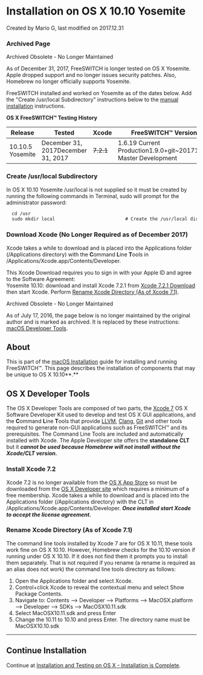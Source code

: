 
# Installation on OS X 10.10 Yosemite 

 Created by  Mario G, last modified on 2017.12.31

### Archived Page

Archived Obsolete - No Longer Maintained

As of December 31, 2017, FreeSWITCH is longer tested on OS X Yosemite. Apple dropped support and no longer issues security patches. Also, Homebrew no longer officially supports Yosemite.

FreeSWITCH installed and worked on Yosemite as of the dates below. Add the "Create /usr/local Subdirectory" instructions below to the [manual installation](../macOS-Installation/macOS-Manual-Installation_13174557.mdx#installation-directories) instructions.

 **OS X FreeSWITCH™ Testing History**

| Release          | Tested                             | Xcode     | FreeSWITCH™ Version                                             | Status   |
| ---------------- | ---------------------------------- | --------- | --------------------------------------------------------------- | -------- |
| 10.10.5 Yosemite | December 31, 2017December 31, 2017 | ~~7.2.1~~ | 1.6.19 Current Production1.9.0+git\~20171228 Master Development | GoodGood |

### Create /usr/local Subdirectory

In OS X 10.10 Yosemite /usr/local is not supplied so it must be created by running the following commands in Terminal, sudo will prompt for the administrator password:

```xml
  cd /usr
  sudo mkdir local                          # Create the /usr/local directory
```

### Download Xcode (No Longer Required as of December 2017)

Xcode takes a while to download and is placed into the Applications folder (/Applications directory) with the **C**ommand **L**ine **T**ools in /Applications/Xcode.app/Contents/Developer.

This Xcode Download requires you to sign in with your Apple ID and agree to the Software Agreement:  
Yosemite 10.10: download and install Xcode 7.2.1 from [Xcode 7.2.1 Download](https://developer.apple.com/services-account/download?path=/Developer%5FTools/Xcode%5F7.2.1/Xcode%5F7.2.1.dmg) then start Xcode. Perform [Rename Xcode Directory (As of Xcode 7.1)](Installation-on-OS-X-10.10-Yosemite_6586379.mdx#rename-xcode-directory-as-of-xcode-71).  

Archived Obsolete - No Longer Maintained

As of July 17, 2016, the page below is no longer maintained by the original author and is marked as archived. It is replaced by these instructions: [macOS Developer Tools](../macOS-Installation/index.mdx#installation-methods).

## About

This is part of the [macOS Installation](../macOS-Installation/index.mdx#about) guide for installing and running FreeSWITCH™. This page describes the installation of components that may be unique to OS X 10.10**.**

## OS X Developer Tools

The OS X Developer Tools are composed of two parts, the [Xcode 7](http://developer.apple.com/technologies/tools/xcode.html) OS X Software Developer Kit used to develop and test OS X GUI applications, and the **C**ommand **L**ine **T**ools that provide [LLVM](http://en.wikipedia.org/wiki/LLVM), [Clang](http://en.wikipedia.org/wiki/Clang), [Git](http://en.wikipedia.org/wiki/Git%5F%28software%29) and other tools required to generate non-GUI applications such as FreeSWITCH™ and its prerequisites. The Command Line Tools are included and automatically installed with Xcode. The Apple Developer site offers the **standalone CLT** but it _**cannot be used because Homebrew will not install without the** **Xcode/CLT version.**_

### Install Xcode 7.2

Xcode 7.2 is no longer available from the [OS X App Store](https://itunes.apple.com/us/app/xcode/id497799835?mt=12&ign-mpt=uo%3D4) so must be downloaded from the [OS X Developer site](http://developer.apple.com/devcenter/mac/index.action) which requires a minimum of a free membership. Xcode takes a while to download and is placed into the Applications folder (/Applications directory) with the CLT in /Applications/Xcode.app/Contents/Developer. _**Once installed start Xcode to accept the license agreement.**_

### Rename Xcode Directory (As of Xcode 7.1)

The command line tools installed by Xcode 7 are for OS X 10.11, these tools work fine on OS X 10.10\. However, Homebrew checks for the 10.10 version if running under OS X 10.10\. If it does not find them it prompts you to install them separately. That is not required if you rename (a rename is required as an alias does not work) the command line tools directory as follows:

1. Open the Applications folder and select Xcode.
2. Control+click Xcode to reveal the contextual menu and select Show Package Contents.
3. Navigate to: Contents –> Developer –> Platforms –> MacOSX.platform –> Developer –> SDKs –> MacOSX10.11.sdk
4. Select MacOSX10.11.sdk and press Enter
5. Change the 10.11 to 10.10 and press Enter. The directory name must be MacOSX10.10.sdk

---

## Continue Installation

Continue at [Installation and Testing on OS X - Installation is Complete](../macOS-Installation/index.mdx#manual-installation).


